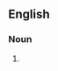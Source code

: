 ==English==

===Noun===
{{en-noun|sg=[[yellow]][[-]][[brick]] [[road]]}}

# {{alternative form of|[[yellow brick road]]}}
